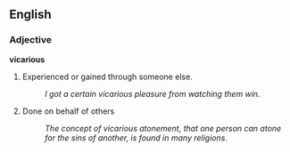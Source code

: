 ==English==

===Adjective===
'''vicarious'''

# {{notcomp}} Experienced or gained through someone else.
#: ''I got a certain vicarious pleasure from watching them win.''
# {{notcomp}} Done on behalf of others
#: ''The concept of vicarious atonement, that one person can atone for the sins of another, is found in many religions.''